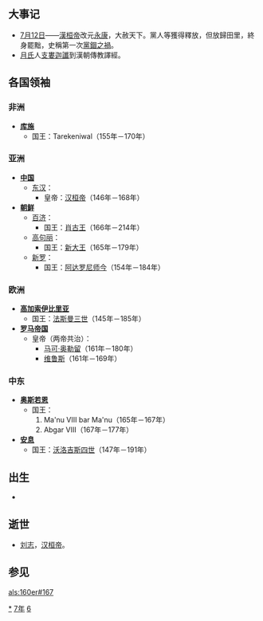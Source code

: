 {{yearTOC|167|东汉'''[[延熹|延熹]]十年'''；'''[[永康_(汉桓帝)|永康]]元年'''}}

== 大事记 ==
*[[7月12日|7月12日]]——[[漢桓帝|漢桓帝]]改元[[永康_(東漢)|永康]]，大赦天下。黨人等獲得釋放，但放歸田里，終身罷黜，史稱第一次[[黨錮之禍|黨錮之禍]]。
*[[月氏|月氏]]人[[支婁迦讖|支婁迦讖]]到漢朝傳教譯經。

== 各国领袖 ==
=== 非洲 ===
*'''[[库施|库施]]'''
**国王：Tarekeniwal（155年－170年）

=== 亚洲 ===
*'''[[中国|中国]]'''
**[[东汉|东汉]]：
***皇帝：[[汉桓帝|汉桓帝]]（146年－168年）
*'''[[朝鲜民主主义人民共和国|朝鲜]]'''
**[[百濟|百济]]：
***国王：[[肖古王|肖古王]]（166年－214年）
**[[高句丽|高句丽]]：
***国王：[[新大王|新大王]]（165年－179年）
**[[新罗|新罗]]：
***国王：[[阿达罗尼师今|阿达罗尼师今]]（154年－184年）

=== 欧洲 ===
*'''[[高加索伊比利亞王國|高加索伊比里亚]]'''
**国王：[[法斯曼三世|法斯曼三世]]（145年－185年）
*'''[[羅馬帝國|罗马帝国]]'''
**皇帝（两帝共治）：
***[[馬爾庫斯·奧列里烏斯|马可·奥勒留]]（161年－180年）
***[[维鲁斯|维鲁斯]]（161年－169年）

=== 中东 ===
*'''[[奥斯若恩|奥斯若恩]]'''
**国王：
**#Ma'nu VIII bar Ma'nu（165年－167年）
**#Abgar VIII（167年－177年）
*'''[[安息_(国家)|安息]]''' 
**国王：[[沃洛吉斯四世|沃洛吉斯四世]]（147年－191年）

== 出生 ==
*

== 逝世 ==
* [[刘志|刘志]]，[[汉桓帝|汉桓帝]]。

== 参见 ==
{{Wikisource year mention}}

[[Category:167年|*]]
[[Category:160年代|7年]]
[[Category:2世纪各年|6]]

[[als:160er#167|als:160er#167]]